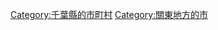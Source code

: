 {{Commonscat|Oamishirasato, Chiba}}
{{Catmore}}

{{DEFAULTSORT:Oamishirasato-shi}}
[[Category:千葉縣的市町村|Category:千葉縣的市町村]]
[[Category:關東地方的市|Category:關東地方的市]]
